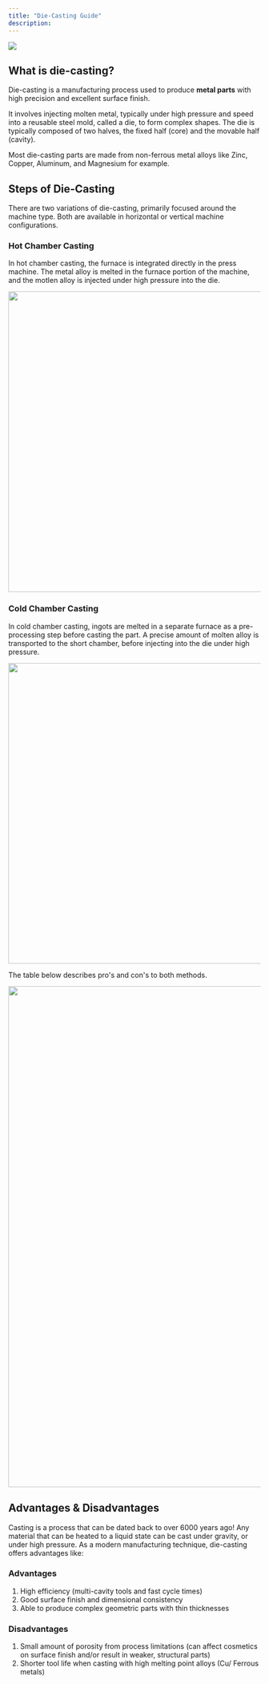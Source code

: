 ```yaml
---
title: "Die-Casting Guide"
description:
---
```

<Frame caption="Die-Casting Process">
    <img src="/images/die-casting/die-casting.gif" />
</Frame>

## What is die-casting?
Die-casting is a manufacturing process used to produce **metal parts** with high precision and excellent surface finish.

It involves injecting molten metal, typically under high pressure and speed into a reusable steel mold, called a die, to form complex shapes.
The die is typically composed of two halves, the fixed half (core) and the movable half (cavity).

Most die-casting parts are made from non-ferrous metal alloys like Zinc, Copper, Aluminum, and Magnesium for example.

## Steps of Die-Casting

There are two variations of die-casting, primarily focused around the machine type. Both are available in horizontal or vertical machine configurations.

### Hot Chamber Casting
In hot chamber casting, the furnace is integrated directly in the press machine. The metal alloy is melted in the furnace portion of the machine, and the motlen alloy is injected under high pressure into the die.
<Frame caption="Die-Casting Process">
    <img width="600" src="/images/die-casting/hot_chamber.png" />
</Frame>

### Cold Chamber Casting
In cold chamber casting, ingots are melted in a separate furnace as a pre-processing step before casting the part. A precise amount of molten alloy is transported to the short chamber, before injecting into the die under high pressure.
<Frame caption="Die-Casting Process">
    <img width="600" src="/images/die-casting/cold_chamber.png" />
</Frame>

The table below describes pro's and con's to both methods.

<Frame caption="Die-Casting Process">
    <img width="1000" src="/images/die-casting/hot_vs_cold.png" />
</Frame>


## Advantages & Disadvantages

Casting is a process that can be dated back to over 6000 years ago! Any material that can be heated to a liquid state can be cast under gravity, or under high pressure. As a modern manufacturing technique, die-casting offers advantages like:

### Advantages
1. High efficiency (multi-cavity tools and fast cycle times)
2. Good surface finish and dimensional consistency
3. Able to produce complex geometric parts with thin thicknesses

### Disadvantages
1. Small amount of porosity from process limitations (can affect cosmetics on surface finish and/or result in weaker, structural parts)
2. Shorter tool life when casting with high melting point alloys (Cu/ Ferrous metals)

